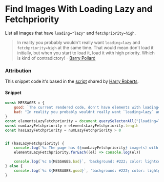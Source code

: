 #  Find Images With Loading Lazy and Fetchpriority

List all images that have `loading="lazy"` and `fetchpriority=high`.

> In reality you probably wouldn't really want `loading=lazy` and `fetchpriority=high` at the same time. That would mean don't load it initially, but when you start to load it, load it with high priority. Which is kind of contradictory! - [Barry Pollard](https://twitter.com/tunetheweb/status/1714750391890444582) 

### Attribution

This snippet code it's based in the [script](https://twitter.com/csswizardry/status/1714697877245632832) shared by [Harry Roberts](https://csswizardry.com/).

#### Snippet

```js copy
const MESSAGES = {
    good: `The current rendered code, don't have elements with loading="lazy" fetchpriority="high"`,
    bad: "In reality you probably wouldnt really want `loading=lazy` and `fetchpriority=high` at the same time. That would mean don't load it initially, but when you start to load it, load it with high priority. Which is kind of contradictory!"
}
const elementsLazyFetchpriority = document.querySelectorAll("[loading=lazy][fetchpriority=high]")
const numLazyFetchpriority = elementsLazyFetchpriority.length
const hasLazyFetchpriority = numLazyFetchpriority > 0


if (hasLazyFetchpriority) {
    console.log(`%c The page has ${numLazyFetchpriority} image(s) with loading="lazy" fetchpriority="high"`, 'background: #222; color: lightcoral; padding: 0.5ch; font-size: 1.28em')
    elementsLazyFetchpriority.forEach((el) => console.log(el))
    
    console.log(`%c ${MESSAGES.bad}`, 'background: #222; color: lightcoral; padding: 0.5ch; margin-top: 1em')
} else {
    console.log(`%c ${MESSAGES.good}`, 'background: #222; color: lightgreen; padding: 0.5ch')
}


```
